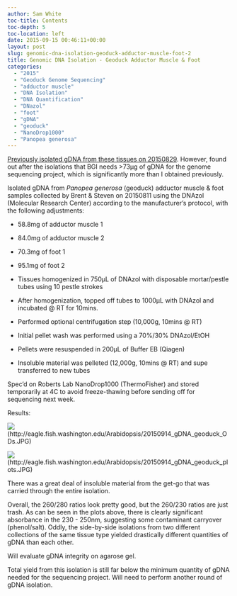 ```yaml
---
author: Sam White
toc-title: Contents
toc-depth: 5
toc-location: left
date: 2015-09-15 00:46:11+00:00
layout: post
slug: genomic-dna-isolation-geoduck-adductor-muscle-foot-2
title: Genomic DNA Isolation - Geoduck Adductor Muscle & Foot
categories:
  - "2015"
  - "Geoduck Genome Sequencing"
  - "adductor muscle"
  - "DNA Isolation"
  - "DNA Quantification"
  - "DNazol"
  - "foot"
  - "gDNA"
  - "geoduck"
  - "NanoDrop1000"
  - "Panopea generosa"
---
```


[Previously isolated gDNA from these tissues on 20150829](../2015-08-29-genomic-dna-isolation-geoduck-adductor-muscle-foot/index.qmd). However, found out after the isolations that BGI needs >73μg of gDNA for the genome sequencing project, which is significantly more than I obtained previously.

Isolated gDNA from _Panopea generosa_ (geoduck) adductor muscle & foot samples collected by Brent & Steven on 20150811 using the DNAzol (Molecular Research Center) according to the manufacturer's protocol, with the following adjustments:




    
  * 58.8mg of adductor muscle 1

    
  * 84.0mg of adductor muscle 2

    
  * 70.3mg of foot 1

    
  * 95.1mg of foot 2

    
  * Tissues homogenized in 750μL of DNAzol with disposable mortar/pestle tubes using 10 pestle strokes

    
  * After homogenization, topped off tubes to 1000μL with DNAzol and incubated @ RT for 10mins.

    
  * Performed optional centrifugation step (10,000g, 10mins @ RT)

    
  * Initial pellet wash was performed using a 70%/30% DNAzol/EtOH

    
  * Pellets were resuspended in 200μL of Buffer EB (Qiagen)

    
  * Insoluble material was pelleted (12,000g, 10mins @ RT) and supe transferred to new tubes



Spec'd on Roberts Lab NanoDrop1000 (ThermoFisher) and stored temporarily at 4C to avoid freeze-thawing before sending off for sequencing next week.



Results:

![](https://eagle.fish.washington.edu/Arabidopsis/20150914_gDNA_geoduck_ODs.JPG)(http://eagle.fish.washington.edu/Arabidopsis/20150914_gDNA_geoduck_ODs.JPG)

![](https://eagle.fish.washington.edu/Arabidopsis/20150914_gDNA_geoduck_plots.JPG)(http://eagle.fish.washington.edu/Arabidopsis/20150914_gDNA_geoduck_plots.JPG)



There was a great deal of insoluble material from the get-go that was carried through the entire isolation.

Overall, the 260/280 ratios look pretty good, but the 260/230 ratios are just trash. As can be seen in the plots above, there is clearly significant absorbance in the 230 - 250nm, suggesting some contaminant carryover (phenol/salt). Oddly, the side-by-side isolations from two different collections of the same tissue type yielded drastically different quantities of gDNA than each other.

Will evaluate gDNA integrity on agarose gel.

Total yield from this isolation is still far below the minimum quantity of gDNA needed for the sequencing project. Will need to perform another round of gDNA isolation.
